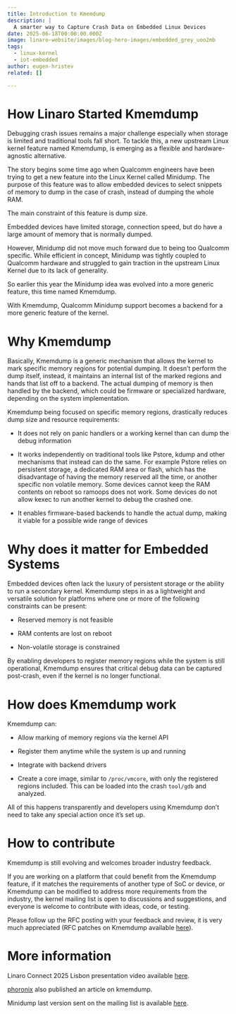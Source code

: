 ```yaml
---
title: Introduction to Kmemdump
description: |
  A smarter way to Capture Crash Data on Embedded Linux Devices
date: 2025-06-18T00:00:00.000Z
image: linaro-website/images/blog-hero-images/embedded_grey_uoo2mb
tags:
  - linux-kernel
  - iot-embedded
author: eugen-hristev
related: []

---
```


# How Linaro Started Kmemdump

Debugging crash issues remains a major challenge especially when storage is limited and traditional tools fall short. To tackle this, a new upstream Linux kernel feature named Kmemdump, is emerging as a flexible and hardware-agnostic alternative.

The story begins some time ago when Qualcomm engineers have been trying to get a new feature into the Linux Kernel called Minidump. The purpose of this feature was to allow embedded devices to select snippets of memory to dump in the case of crash, instead of dumping the whole RAM. 

The main constraint of this feature is dump size. 

Embedded devices have limited storage, connection speed, but do have a large amount of memory that is normally dumped.

However, Minidump did not move much forward due to being too Qualcomm specific. While efficient in concept, Minidump was tightly coupled to Qualcomm hardware and struggled to gain traction in the upstream Linux Kernel due to its lack of generality.

So earlier this year the Minidump idea was evolved  into a more generic feature, this time named Kmemdump.

With Kmemdump, Qualcomm Minidump support becomes a backend for a more generic feature of the kernel. 

# Why Kmemdump

Basically, Kmemdump is a generic mechanism that allows the kernel to mark specific memory regions for potential dumping. It doesn’t perform the dump itself, instead, it maintains an internal list of the marked regions and hands that list off to a backend. The actual dumping of memory is then handled by the backend, which could be firmware or specialized hardware, depending on the system implementation. 

Kmemdump being focused on specific memory regions, drastically reduces dump size and resource requirements:

* It does not rely on panic handlers or a working kernel than can dump the debug information 

* It works independently on traditional tools like Pstore, kdump and other mechanisms that instead can do the same. For example Pstore relies on persistent storage, a dedicated RAM area or flash, which has the disadvantage of having the memory reserved all the time, or another specific non volatile memory. Some devices cannot keep the RAM contents on reboot so ramoops does not work. Some devices do not allow kexec to run another kernel to debug the crashed one.

* It enables firmware-based backends to handle the actual dump, making it viable for a possible wide range of devices

# Why does it matter for Embedded Systems

Embedded devices often lack the luxury of persistent storage or the ability to run a secondary kernel. Kmemdump steps in as a lightweight and versatile solution for platforms where one or more of the following constraints can be present:

* Reserved memory is not feasible

* RAM contents are lost on reboot

* Non-volatile storage is constrained

By enabling developers to register memory regions while the system is still operational, Kmemdump ensures that critical debug data can be captured post-crash, even if the kernel is no longer functional.

# How does Kmemdump work

Kmemdump can:

* Allow marking of memory regions via the kernel API

* Register them anytime while the system is up and running

* Integrate with backend drivers

* Create a core image, similar to `/proc/vmcore`, with only the registered regions included. This can be loaded into the crash `tool/gdb` and analyzed.

All of this happens transparently and developers using Kmemdump don’t need to take any special action once it’s set up.

# How to contribute

Kmemdump is still evolving and welcomes broader industry feedback.

If you are working on a platform that could benefit from the Kmemdump feature, if it matches the requirements of another type of SoC or device, or Kmemdump can be modified to address more requirements from the industry, the kernel mailing list is open to discussions and suggestions, and everyone is welcome to contribute with ideas, code, or testing.

Please follow up the RFC posting with your feedback and review, it is very much appreciated (RFC patches on Kmemdump available [here](https://lore.kernel.org/lkml/20250422113156.575971-1-eugen.hristev@linaro.org/)).

# More information

Linaro Connect 2025 Lisbon presentation video available [here](https://www.youtube.com/watch?v=r4gII7MX9zQ&list=PLKZSArYQptsODycGiE0XZdVovzAwYNwtK&index=13).

[phoronix](https://www.phoronix.com/news/kmemdump) also published an article on kmemdump.

Minidump last version sent on the mailing list is available [here](https://lore.kernel.org/lkml/20240131110837.14218-1-quic_mojha@quicinc.com/).
